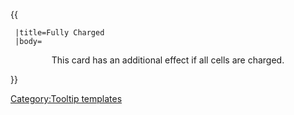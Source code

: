 {{ {{{1|Tooltip hover box}}}
  |title=Fully Charged
  |body=<center> This card has an additional effect if all cells are charged.
</center>
}}<noinclude>[[Category:Tooltip templates]]</noinclude>